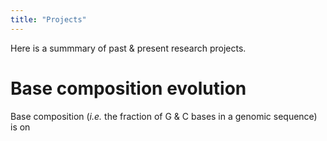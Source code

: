 ```yaml
---
title: "Projects"
---
```


Here is a summmary of past & present research projects.

# Base composition evolution

Base composition (*i.e.* the fraction of G & C bases in a genomic sequence) is on
